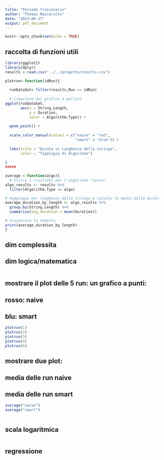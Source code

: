 ```yaml
---
title: "Periodo frazionario"
author: "Thomas Massarutto"
date: "2023-08-17"
output: pdf_document
---
```


```r
knitr::opts_chunk$set(echo = TRUE)
```

## raccolta di funzioni utili
```r
library(ggplot2)
library(dplyr)
results <-read.csv("../../progetto/results.csv")

plotrun<-function(idRun){
  
  runDataSet= filter(results,Run == idRun)
  
  # Creazione del grafico a pallini
ggplot(runDataSet, 
       aes(x = String.Length, 
           y = Duration, 
           color = Algorithm.Type)) +
  
  geom_point() +
  
  scale_color_manual(values = c("naive" = "red", 
                                "smart" = "blue")) +
  
  labs(title = "Durata vs Lunghezza della stringa",
       color = "Tipologia di Algoritmo")
  
}
#####

average <-function(algo){
  # Filtra i risultati per l'algoritmo "naive"
algo_results <- results %>%
  filter(Algorithm.Type == algo)

# Raggruppa per lunghezza della stringa e calcola la media della durata
average_duration_by_length <- algo_results %>%
  group_by(String.Length) %>%
  summarise(avg_duration = mean(Duration))

# Visualizza la tabella
print(average_duration_by_length)
}
```


## dim complessita
## dim logica/matematica
```r

```

## mostrare il plot delle 5 run: un grafico a punti:
## rosso: naive
## blu: smart
```r

plotrun(1)
plotrun(2)
plotrun(3)
plotrun(4)
plotrun(5)

```


## mostrare due plot:
## media delle run naive
## media delle run smart
```r
average("naive")
average("smart")



```


## scala logaritmica
```r

```

## regressione
```r

```

